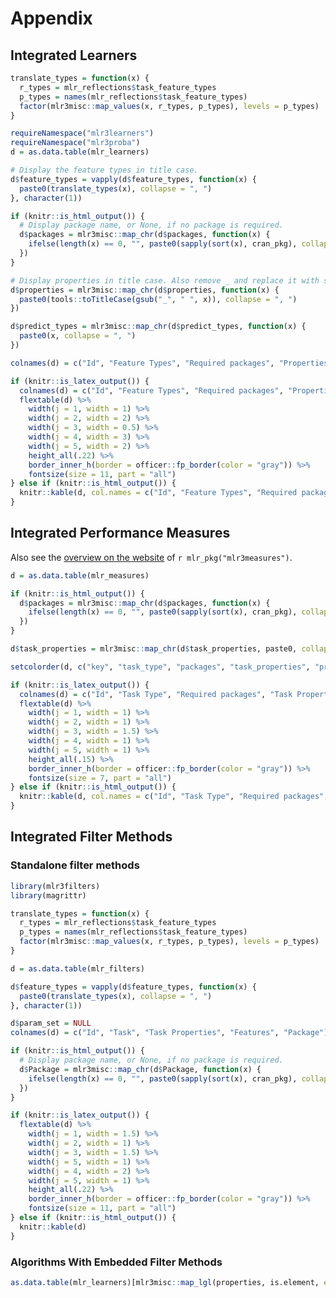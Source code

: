 # Appendix {#appendix}

## Integrated Learners {#list-learners}

```r
translate_types = function(x) {
  r_types = mlr_reflections$task_feature_types
  p_types = names(mlr_reflections$task_feature_types)
  factor(mlr3misc::map_values(x, r_types, p_types), levels = p_types)
}

requireNamespace("mlr3learners")
requireNamespace("mlr3proba")
d = as.data.table(mlr_learners)

# Display the feature types in title case.
d$feature_types = vapply(d$feature_types, function(x) {
  paste0(translate_types(x), collapse = ", ")
}, character(1))

if (knitr::is_html_output()) {
  # Display package name, or None, if no package is required.
  d$packages = mlr3misc::map_chr(d$packages, function(x) {
    ifelse(length(x) == 0, "", paste0(sapply(sort(x), cran_pkg), collapse = ", "))
  })
}

# Display properties in title case. Also remove _ and replace it with space.
d$properties = mlr3misc::map_chr(d$properties, function(x) {
  paste0(tools::toTitleCase(gsub("_", " ", x)), collapse = ", ")
})

d$predict_types = mlr3misc::map_chr(d$predict_types, function(x) {
  paste0(x, collapse = ", ")
})

colnames(d) = c("Id", "Feature Types", "Required packages", "Properties", "Predict Types")

if (knitr::is_latex_output()) {
  colnames(d) = c("Id", "Feature Types", "Required packages", "Properties", "Predict Types")
  flextable(d) %>%
    width(j = 1, width = 1) %>%
    width(j = 2, width = 2) %>%
    width(j = 3, width = 0.5) %>%
    width(j = 4, width = 3) %>%
    width(j = 5, width = 2) %>%
    height_all(.22) %>%
    border_inner_h(border = officer::fp_border(color = "gray")) %>%
    fontsize(size = 11, part = "all")
} else if (knitr::is_html_output()) {
  knitr::kable(d, col.names = c("Id", "Feature Types", "Required packages", "Properties", "Predict Types"))
}
```

## Integrated Performance Measures {#list-measures}

Also see the [overview on the website](https://mlr3measures.mlr-org.com/reference/) of `r mlr_pkg("mlr3measures")`.

```r
d = as.data.table(mlr_measures)

if (knitr::is_html_output()) {
  d$packages = mlr3misc::map_chr(d$packages, function(x) {
    ifelse(length(x) == 0, "", paste0(sapply(sort(x), cran_pkg), collapse = ", "))
  })
}

d$task_properties = mlr3misc::map_chr(d$task_properties, paste0, collapse = ", ")

setcolorder(d, c("key", "task_type", "packages", "task_properties", "predict_type"))

if (knitr::is_latex_output()) {
  colnames(d) = c("Id", "Task Type", "Required packages", "Task Properties", "Predict Type")
  flextable(d) %>%
    width(j = 1, width = 1) %>%
    width(j = 2, width = 1) %>%
    width(j = 3, width = 1.5) %>%
    width(j = 4, width = 1) %>%
    width(j = 5, width = 1) %>%
    height_all(.15) %>%
    border_inner_h(border = officer::fp_border(color = "gray")) %>%
    fontsize(size = 7, part = "all")
} else if (knitr::is_html_output()) {
  knitr::kable(d, col.names = c("Id", "Task Type", "Required packages", "Task Properties", "Predict Type"))
}
```

## Integrated Filter Methods {#list-filters}

### Standalone filter methods {#fs-filter-list}

```r
library(mlr3filters)
library(magrittr)

translate_types = function(x) {
  r_types = mlr_reflections$task_feature_types
  p_types = names(mlr_reflections$task_feature_types)
  factor(mlr3misc::map_values(x, r_types, p_types), levels = p_types)
}

d = as.data.table(mlr_filters)

d$feature_types = vapply(d$feature_types, function(x) {
  paste0(translate_types(x), collapse = ", ")
}, character(1))

d$param_set = NULL
colnames(d) = c("Id", "Task", "Task Properties", "Features", "Package")

if (knitr::is_html_output()) {
  # Display package name, or None, if no package is required.
  d$Package = mlr3misc::map_chr(d$Package, function(x) {
    ifelse(length(x) == 0, "", paste0(sapply(sort(x), cran_pkg), collapse = ", "))
  })
}

if (knitr::is_latex_output()) {
  flextable(d) %>%
    width(j = 1, width = 1.5) %>%
    width(j = 2, width = 1) %>%
    width(j = 3, width = 1.5) %>%
    width(j = 5, width = 1) %>%
    width(j = 4, width = 2) %>%
    width(j = 5, width = 1) %>%
    height_all(.22) %>%
    border_inner_h(border = officer::fp_border(color = "gray")) %>%
    fontsize(size = 11, part = "all")
} else if (knitr::is_html_output()) {
  knitr::kable(d)
}
```

### Algorithms With Embedded Filter Methods {#fs-filter-embedded-list}

```r
as.data.table(mlr_learners)[mlr3misc::map_lgl(properties, is.element, el = "importance"), key]
```
